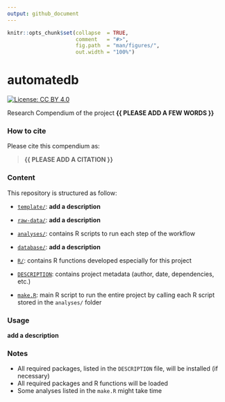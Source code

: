 ```yaml
---
output: github_document
---
```


<!-- README.md is generated from README.Rmd. Please edit that file -->


```r
knitr::opts_chunk$set(collapse  = TRUE,
                      comment   = "#>",
                      fig.path  = "man/figures/",
                      out.width = "100%")
```



# automatedb


<!-- badges: start -->
[![License: CC BY 4.0](https://img.shields.io/badge/License-CC%20BY%204.0-green.svg)](https://choosealicense.com/licenses/cc-by-4.0/)
<!-- badges: end -->


Research Compendium of the project **{{ PLEASE ADD A FEW WORDS }}**



### How to cite

Please cite this compendium as: 

> **{{ PLEASE ADD A CITATION }}**



### Content

This repository is structured as follow:

- [`template/`](https://github.com/frbcesab/automatedb/tree/master/template):
__add a description__

- [`raw-data/`](https://github.com/frbcesab/automatedb/tree/master/raw-data):
__add a description__

- [`analyses/`](https://github.com/frbcesab/automatedb/tree/main/analyses/):
contains R scripts to run each step of the workflow

- [`database/`](https://github.com/frbcesab/automatedb/tree/main/database):
__add a description__

- [`R/`](https://github.com/frbcesab/automatedb/tree/main/R):
contains R functions developed especially for this project

- [`DESCRIPTION`](https://github.com/frbcesab/automatedb/tree/main/DESCRIPTION):
contains project metadata (author, date, dependencies, etc.)

- [`make.R`](https://github.com/frbcesab/automatedb/tree/main/make.R):
main R script to run the entire project by calling each R script stored in the `analyses/` folder



### Usage

__add a description__



### Notes

- All required packages, listed in the `DESCRIPTION` file, will be installed (if necessary)
- All required packages and R functions will be loaded
- Some analyses listed in the `make.R` might take time
